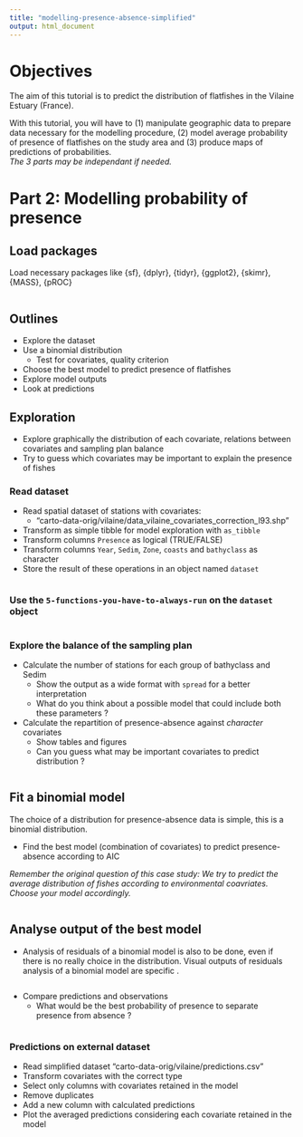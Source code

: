 ```yaml
---
title: "modelling-presence-absence-simplified"
output: html_document
---
```


<!-- 
1. cartography-for-modelling_en.Rmd
2. modelling-presence-absence-simplified_en.Rmd
3. cartography-map-model-predictions_en.Rmd
-->


# Objectives
The aim of this tutorial is to predict the distribution of flatfishes in the Vilaine Estuary (France).  

With this tutorial, you will have to (1) manipulate geographic data to prepare data necessary for the modelling procedure, (2) model average probability of presence of flatfishes on the study area and (3) produce maps of predictions of probabilities.  
*The 3 parts may be independant if needed.*

# Part 2: Modelling probability of presence

## Load packages

Load necessary packages like {sf}, {dplyr}, {tidyr}, {ggplot2}, {skimr}, {MASS}, {pROC}

```r








```

## Outlines

- Explore the dataset
- Use a binomial distribution
    + Test for covariates, quality criterion
- Choose the best model to predict presence of flatfishes
- Explore model outputs
- Look at predictions

## Exploration

- Explore graphically the distribution of each covariate, relations between covariates and sampling plan balance
- Try to guess which covariates may be important to explain the presence of fishes

### Read dataset

- Read spatial dataset of stations with covariates:     
    + "carto-data-orig/vilaine/data_vilaine_covariates_correction_l93.shp"
- Transform as simple tibble for model exploration with `as_tibble`
- Transform columns `Presence` as logical (TRUE/FALSE)
- Transform columns `Year`, `Sedim`, `Zone`, `coasts` and `bathyclass` as character
- Store the result of these operations in an object named `dataset`

```r








```


### Use the `5-functions-you-have-to-always-run` on the `dataset` object

```r





```

### Explore the balance of the sampling plan

- Calculate the number of stations for each group of bathyclass and Sedim
    + Show the output as a wide format with `spread` for a better interpretation
    + What do you think about a possible model that could include both these parameters ?
- Calculate the repartition of presence-absence against _character_ covariates
    + Show tables and figures
    + Can you guess what may be important covariates to predict distribution ?

```r


























```


## Fit a binomial model

The choice of a distribution for presence-absence data is simple, this is a binomial distribution.

- Find the best model (combination of covariates) to predict presence-absence according to AIC

*Remember the original question of this case study: We try to predict the average distribution of fishes according to environmental coavriates. Choose your model accordingly.*

```r





























```

## Analyse output of the best model

- Analysis of residuals of a binomial model is also to be done, even if there is no really choice in the distribution. Visual outputs of residuals analysis of a binomial model are specific .

```r


















```

- Compare predictions and observations
    + What would be the best probability of presence to separate presence from absence ?

```r












```


### Predictions on external dataset

- Read simplified dataset "carto-data-orig/vilaine/predictions.csv"
- Transform covariates with the correct type
- Select only columns with covariates retained in the model
- Remove duplicates
- Add a new column with calculated predictions
- Plot the averaged predictions considering each covariate retained in the model

```r

















```
